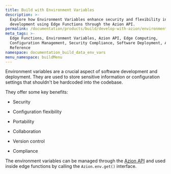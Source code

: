 ```yaml
---
title: Build with Environment Variables
description: >-
  Explore how Environment Variables enhance security and flexibility in software
  development using Edge Functions through the Azion API.
permalink: /documentation/products/build/develop-with-azion/environment-variables/
meta_tags: >-
  Edge Functions, Environment Variables, Azion API, Edge Computing,
  Configuration Management, Security Compliance, Software Deployment, API
  Reference
namespace: documentation_build_data_env_vars
menu_namespace: buildMenu
---
```



<LinkButton link="/en/documentation/products/edge-application/edge-functions/runtime/api-reference/environment-variables/" label="Environment variables API reference" severity="secondary" />


Environment variables are a crucial aspect of software development and deployment. 
They are used to store sensitive information or configuration settings that shouldn't be hardcoded into the codebase.

They offer some key benefits: 

- Security

- Configuration flexibility

- Portability

- Collaboration

- Version control

- Compliance

The environment variables can be managed through the [Azion API](https://api.azion.com/) and used inside edge functions by calling the `Azion.env.get()` interface.




